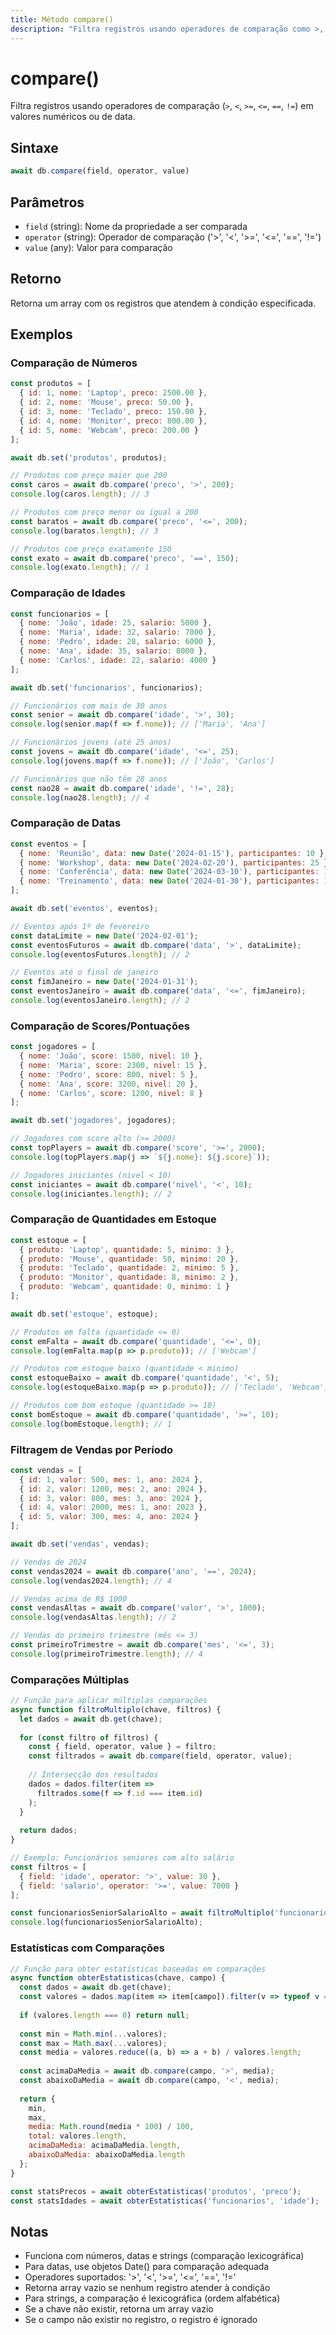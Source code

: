 ```yaml
---
title: Método compare()
description: "Filtra registros usando operadores de comparação como >, <, ==, != com números, datas ou strings."
---
```


# compare()

Filtra registros usando operadores de comparação (`>`, `<`, `>=`, `<=`, `==`, `!=`) em valores numéricos ou de data.

## Sintaxe

```javascript
await db.compare(field, operator, value)
```

## Parâmetros

- `field` (string): Nome da propriedade a ser comparada
- `operator` (string): Operador de comparação ('>', '<', '>=', '<=', '==', '!=')
- `value` (any): Valor para comparação

## Retorno

Retorna um array com os registros que atendem à condição especificada.

## Exemplos

### Comparação de Números

```javascript
const produtos = [
  { id: 1, nome: 'Laptop', preco: 2500.00 },
  { id: 2, nome: 'Mouse', preco: 50.00 },
  { id: 3, nome: 'Teclado', preco: 150.00 },
  { id: 4, nome: 'Monitor', preco: 800.00 },
  { id: 5, nome: 'Webcam', preco: 200.00 }
];

await db.set('produtos', produtos);

// Produtos com preço maior que 200
const caros = await db.compare('preco', '>', 200);
console.log(caros.length); // 3

// Produtos com preço menor ou igual a 200
const baratos = await db.compare('preco', '<=', 200);
console.log(baratos.length); // 3

// Produtos com preço exatamente 150
const exato = await db.compare('preco', '==', 150);
console.log(exato.length); // 1
```

### Comparação de Idades

```javascript
const funcionarios = [
  { nome: 'João', idade: 25, salario: 5000 },
  { nome: 'Maria', idade: 32, salario: 7000 },
  { nome: 'Pedro', idade: 28, salario: 6000 },
  { nome: 'Ana', idade: 35, salario: 8000 },
  { nome: 'Carlos', idade: 22, salario: 4000 }
];

await db.set('funcionarios', funcionarios);

// Funcionários com mais de 30 anos
const senior = await db.compare('idade', '>', 30);
console.log(senior.map(f => f.nome)); // ['Maria', 'Ana']

// Funcionários jovens (até 25 anos)
const jovens = await db.compare('idade', '<=', 25);
console.log(jovens.map(f => f.nome)); // ['João', 'Carlos']

// Funcionários que não têm 28 anos
const nao28 = await db.compare('idade', '!=', 28);
console.log(nao28.length); // 4
```

### Comparação de Datas

```javascript
const eventos = [
  { nome: 'Reunião', data: new Date('2024-01-15'), participantes: 10 },
  { nome: 'Workshop', data: new Date('2024-02-20'), participantes: 25 },
  { nome: 'Conferência', data: new Date('2024-03-10'), participantes: 100 },
  { nome: 'Treinamento', data: new Date('2024-01-30'), participantes: 15 }
];

await db.set('eventos', eventos);

// Eventos após 1º de fevereiro
const dataLimite = new Date('2024-02-01');
const eventosFuturos = await db.compare('data', '>', dataLimite);
console.log(eventosFuturos.length); // 2

// Eventos até o final de janeiro
const fimJaneiro = new Date('2024-01-31');
const eventosJaneiro = await db.compare('data', '<=', fimJaneiro);
console.log(eventosJaneiro.length); // 2
```

### Comparação de Scores/Pontuações

```javascript
const jogadores = [
  { nome: 'João', score: 1500, nivel: 10 },
  { nome: 'Maria', score: 2300, nivel: 15 },
  { nome: 'Pedro', score: 800, nivel: 5 },
  { nome: 'Ana', score: 3200, nivel: 20 },
  { nome: 'Carlos', score: 1200, nivel: 8 }
];

await db.set('jogadores', jogadores);

// Jogadores com score alto (>= 2000)
const topPlayers = await db.compare('score', '>=', 2000);
console.log(topPlayers.map(j => `${j.nome}: ${j.score}`));

// Jogadores iniciantes (nivel < 10)
const iniciantes = await db.compare('nivel', '<', 10);
console.log(iniciantes.length); // 2
```

### Comparação de Quantidades em Estoque

```javascript
const estoque = [
  { produto: 'Laptop', quantidade: 5, minimo: 3 },
  { produto: 'Mouse', quantidade: 50, minimo: 20 },
  { produto: 'Teclado', quantidade: 2, minimo: 5 },
  { produto: 'Monitor', quantidade: 8, minimo: 2 },
  { produto: 'Webcam', quantidade: 0, minimo: 1 }
];

await db.set('estoque', estoque);

// Produtos em falta (quantidade <= 0)
const emFalta = await db.compare('quantidade', '<=', 0);
console.log(emFalta.map(p => p.produto)); // ['Webcam']

// Produtos com estoque baixo (quantidade < minimo)
const estoqueBaixo = await db.compare('quantidade', '<', 5);
console.log(estoqueBaixo.map(p => p.produto)); // ['Teclado', 'Webcam']

// Produtos com bom estoque (quantidade >= 10)
const bomEstoque = await db.compare('quantidade', '>=', 10);
console.log(bomEstoque.length); // 1
```

### Filtragem de Vendas por Período

```javascript
const vendas = [
  { id: 1, valor: 500, mes: 1, ano: 2024 },
  { id: 2, valor: 1200, mes: 2, ano: 2024 },
  { id: 3, valor: 800, mes: 3, ano: 2024 },
  { id: 4, valor: 2000, mes: 1, ano: 2023 },
  { id: 5, valor: 300, mes: 4, ano: 2024 }
];

await db.set('vendas', vendas);

// Vendas de 2024
const vendas2024 = await db.compare('ano', '==', 2024);
console.log(vendas2024.length); // 4

// Vendas acima de R$ 1000
const vendasAltas = await db.compare('valor', '>', 1000);
console.log(vendasAltas.length); // 2

// Vendas do primeiro trimestre (mês <= 3)
const primeiroTrimestre = await db.compare('mes', '<=', 3);
console.log(primeiroTrimestre.length); // 4
```

### Comparações Múltiplas

```javascript
// Função para aplicar múltiplas comparações
async function filtroMultiplo(chave, filtros) {
  let dados = await db.get(chave);
  
  for (const filtro of filtros) {
    const { field, operator, value } = filtro;
    const filtrados = await db.compare(field, operator, value);
    
    // Intersecção dos resultados
    dados = dados.filter(item => 
      filtrados.some(f => f.id === item.id)
    );
  }
  
  return dados;
}

// Exemplo: Funcionários seniores com alto salário
const filtros = [
  { field: 'idade', operator: '>', value: 30 },
  { field: 'salario', operator: '>=', value: 7000 }
];

const funcionariosSeniorSalarioAlto = await filtroMultiplo('funcionarios', filtros);
console.log(funcionariosSeniorSalarioAlto);
```

### Estatísticas com Comparações

```javascript
// Função para obter estatísticas baseadas em comparações
async function obterEstatisticas(chave, campo) {
  const dados = await db.get(chave);
  const valores = dados.map(item => item[campo]).filter(v => typeof v === 'number');
  
  if (valores.length === 0) return null;
  
  const min = Math.min(...valores);
  const max = Math.max(...valores);
  const media = valores.reduce((a, b) => a + b) / valores.length;
  
  const acimaDaMedia = await db.compare(campo, '>', media);
  const abaixoDaMedia = await db.compare(campo, '<', media);
  
  return {
    min,
    max,
    media: Math.round(media * 100) / 100,
    total: valores.length,
    acimaDaMedia: acimaDaMedia.length,
    abaixoDaMedia: abaixoDaMedia.length
  };
}

const statsPrecos = await obterEstatisticas('produtos', 'preco');
const statsIdades = await obterEstatisticas('funcionarios', 'idade');
```

## Notas

- Funciona com números, datas e strings (comparação lexicográfica)
- Para datas, use objetos Date() para comparação adequada
- Operadores suportados: '>', '<', '>=', '<=', '==', '!='
- Retorna array vazio se nenhum registro atender à condição
- Para strings, a comparação é lexicográfica (ordem alfabética)
- Se a chave não existir, retorna um array vazio
- Se o campo não existir no registro, o registro é ignorado
